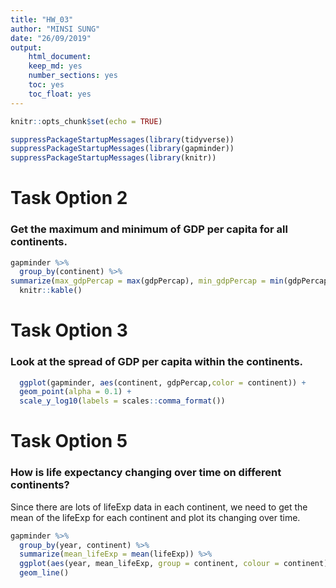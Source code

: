 ```yaml
---
title: "HW_03"
author: "MINSI SUNG"
date: "26/09/2019"
output:
    html_document:
    keep_md: yes
    number_sections: yes
    toc: yes
    toc_float: yes
---
```

```r
knitr::opts_chunk$set(echo = TRUE)
```

```r
suppressPackageStartupMessages(library(tidyverse)) 
suppressPackageStartupMessages(library(gapminder))
suppressPackageStartupMessages(library(knitr))
```

# Task Option 2
### Get the maximum and minimum of GDP per capita for all continents.
```r
gapminder %>% 
  group_by(continent) %>% 
summarize(max_gdpPercap = max(gdpPercap), min_gdpPercap = min(gdpPercap))%>% 
  knitr::kable()
```


# Task Option 3
### Look at the spread of GDP per capita within the continents.
```r
  ggplot(gapminder, aes(continent, gdpPercap,color = continent)) +
  geom_point(alpha = 0.1) +
  scale_y_log10(labels = scales::comma_format())

```


# Task Option 5
### How is life expectancy changing over time on different continents?

Since there are lots of lifeExp data in each continent, we need to get the mean of the lifeExp for each continent and plot its changing over time.

```r
gapminder %>% 
  group_by(year, continent) %>% 
  summarize(mean_lifeExp = mean(lifeExp)) %>% 
  ggplot(aes(year, mean_lifeExp, group = continent, colour = continent)) +
  geom_line()
```

